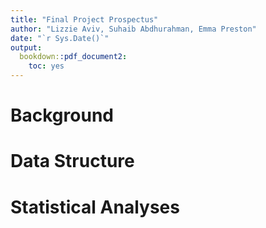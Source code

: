 ```yaml
---
title: "Final Project Prospectus"
author: "Lizzie Aviv, Suhaib Abdhurahman, Emma Preston"
date: "`r Sys.Date()`"
output:
  bookdown::pdf_document2:
    toc: yes
---
```


# Background

# Data Structure

# Statistical Analyses